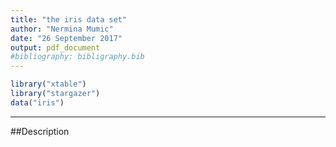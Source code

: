```yaml
---
title: "the iris data set"
author: "Nermina Mumic"
date: "26 September 2017"
output: pdf_document
#bibliography: bibligraphy.bib
---
```


```r
library("xtable")
library("stargazer")
data("iris")
```

***

##Description



